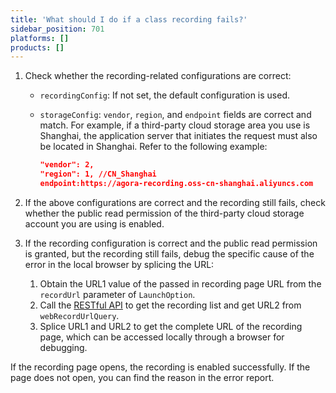 ```yaml
---
title: 'What should I do if a class recording fails?'
sidebar_position: 701
platforms: []
products: []
---
```



1. Check whether the recording-related configurations are correct:

   - `recordingConfig`: If not set, the default configuration is used.
   - `storageConfig`: `vendor`, `region`, and `endpoint` fields are correct and match. For example, if a third-party cloud storage area you use is Shanghai, the application server that initiates the request must also be located in Shanghai. Refer to the following example:

     ```json
     "vendor": 2,
     "region": 1, //CN_Shanghai
     endpoint:https://agora-recording.oss-cn-shanghai.aliyuncs.com
     ```

1. If the above configurations are correct and the recording still fails, check whether the public read permission of the third-party cloud storage account you are using is enabled.

1. If the recording configuration is correct and the public read permission is granted, but the recording still fails, debug the specific cause of the error in the local browser by splicing the URL:

   1. Obtain the URL1 value of the passed in recording page URL from the `recordUrl` parameter of `LaunchOption`.
   1. Call the [RESTful API](/flexible-classroom/restful-api/classroom-api#get-the-recording-list) to get the recording list and get URL2 from `webRecordUrlQuery`.
   1. Splice URL1 and URL2 to get the complete URL of the recording page, which can be accessed locally through a browser for debugging.

If the recording page opens, the recording is enabled successfully. If the page does not open, you can find the reason in the error report.